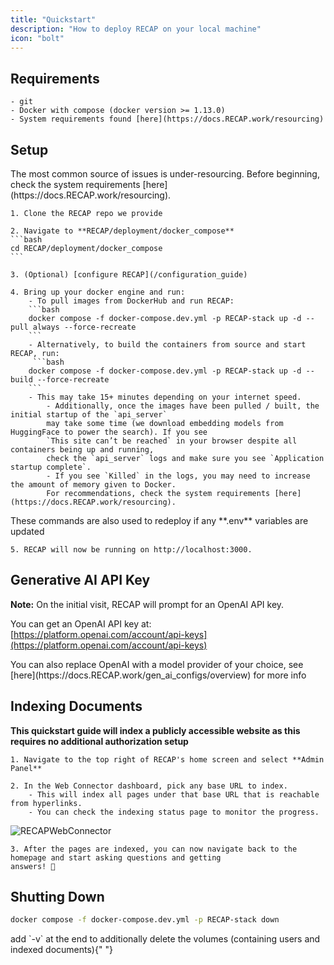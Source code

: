 ```yaml
---
title: "Quickstart"
description: "How to deploy RECAP on your local machine"
icon: "bolt"
---
```



## Requirements

    - git
    - Docker with compose (docker version >= 1.13.0)
    - System requirements found [here](https://docs.RECAP.work/resourcing)

## Setup


<Warning>
  The most common source of issues is under-resourcing. Before beginning, check
  the system requirements [here](https://docs.RECAP.work/resourcing).
</Warning>

    1. Clone the RECAP repo we provide

    2. Navigate to **RECAP/deployment/docker_compose**
    ```bash
    cd RECAP/deployment/docker_compose
    ```

    3. (Optional) [configure RECAP](/configuration_guide)

    4. Bring up your docker engine and run:
        - To pull images from DockerHub and run RECAP:
        ```bash
        docker compose -f docker-compose.dev.yml -p RECAP-stack up -d --pull always --force-recreate
        ```
        - Alternatively, to build the containers from source and start RECAP, run:
         ```bash
        docker compose -f docker-compose.dev.yml -p RECAP-stack up -d --build --force-recreate
        ```
        - This may take 15+ minutes depending on your internet speed.
            - Additionally, once the images have been pulled / built, the initial startup of the `api_server` 
            may take some time (we download embedding models from HuggingFace to power the search). If you see 
            `This site can’t be reached` in your browser despite all containers being up and running, 
            check the `api_server` logs and make sure you see `Application startup complete`. 
            - If you see `Killed` in the logs, you may need to increase the amount of memory given to Docker. 
            For recommendations, check the system requirements [here](https://docs.RECAP.work/resourcing).

<Info>
  These commands are also used to redeploy if any **.env** variables are updated
</Info>


    5. RECAP will now be running on http://localhost:3000.

## Generative AI API Key

**Note:** On the initial visit, RECAP will prompt for an OpenAI API key.

You can get an OpenAI API key at:
[https://platform.openai.com/account/api-keys](https://platform.openai.com/account/api-keys)

<Info>
  You can also replace OpenAI with a model provider of your choice, see
  [here](https://docs.RECAP.work/gen_ai_configs/overview) for more info
</Info>


## Indexing Documents

**This quickstart guide will index a publicly accessible website as this requires no additional authorization setup** 

    1. Navigate to the top right of RECAP's home screen and select **Admin Panel**

    2. In the Web Connector dashboard, pick any base URL to index.
        - This will index all pages under that base URL that is reachable from hyperlinks.
        - You can check the indexing status page to monitor the progress.

![RECAPWebConnector](/images/quickstart/RECAPWebConnector.png)

    3. After the pages are indexed, you can now navigate back to the homepage and start asking questions and getting
    answers! 🥳

## Shutting Down

```bash
docker compose -f docker-compose.dev.yml -p RECAP-stack down
```

<Info>
  add `-v` at the end to additionally delete the volumes (containing users and indexed
  documents){" "}
</Info>
